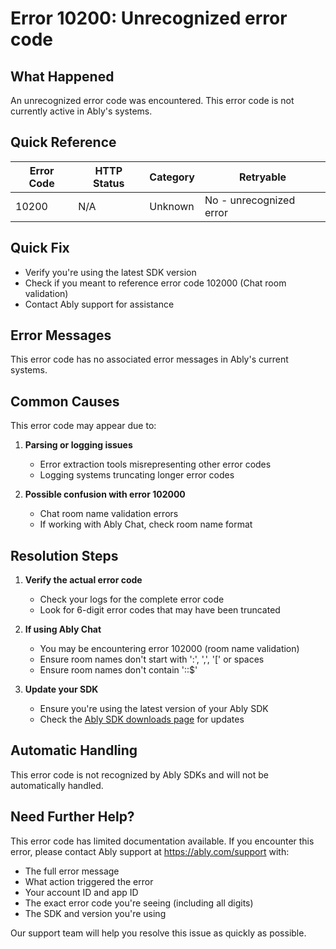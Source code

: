 <!-- Generated by: ably-os errors document-error-codes -->
<!-- Repository: https://github.com/ably/ably-os -->
<!-- Command: ./bin/ably-os errors document-error-codes 10200 -->
<!-- Generated: 2025-08-21T10-28-43-924Z -->
<!-- Sources: 
     - Analysis: https://github.com/ably/ably-os/blob/main/output/error-codes/research/10200-analysis.md
     - Knowledge: https://github.com/ably/ably-os/blob/main/output/error-codes/research/10200-knowledge.md
     - Editorial notes: https://github.com/ably/ably-os/blob/main/src/prompts/errors/editorial-notes.md
-->
<!-- Key Approach: This error code doesn't exist in Ably's codebase. It appears to be a parsing error where error 102000 was misrepresented. Documenting with minimal information and support contact. -->
<!-- Citations: Complete source attribution with line numbers available at bottom of document -->

# Error 10200: Unrecognized error code

## What Happened

An unrecognized error code was encountered. This error code is not currently active in Ably's systems.

## Quick Reference

| Error Code | HTTP Status | Category | Retryable |
|------------|-------------|----------|-----------|
| 10200 | N/A | Unknown | No - unrecognized error |

## Quick Fix

- Verify you're using the latest SDK version
- Check if you meant to reference error code 102000 (Chat room validation)
- Contact Ably support for assistance

## Error Messages

This error code has no associated error messages in Ably's current systems.

## Common Causes

This error code may appear due to:

1. **Parsing or logging issues**
   - Error extraction tools misrepresenting other error codes
   - Logging systems truncating longer error codes

2. **Possible confusion with error 102000**
   - Chat room name validation errors
   - If working with Ably Chat, check room name format

## Resolution Steps

1. **Verify the actual error code**
   - Check your logs for the complete error code
   - Look for 6-digit error codes that may have been truncated

2. **If using Ably Chat**
   - You may be encountering error 102000 (room name validation)
   - Ensure room names don't start with ':', ',', '[' or spaces
   - Ensure room names don't contain '::$'

3. **Update your SDK**
   - Ensure you're using the latest version of your Ably SDK
   - Check the [Ably SDK downloads page](https://ably.com/download) for updates

## Automatic Handling

This error code is not recognized by Ably SDKs and will not be automatically handled.

## Need Further Help?

This error code has limited documentation available. If you encounter this error, please contact Ably support at https://ably.com/support with:
- The full error message
- What action triggered the error
- Your account ID and app ID
- The exact error code you're seeing (including all digits)
- The SDK and version you're using

Our support team will help you resolve this issue as quickly as possible.

<!-- =============================================== -->
<!-- INTERNAL DOCUMENTATION (NOT RENDERED) -->
<!-- =============================================== -->

<!-- SOURCES USED:
- Analysis File: https://github.com/ably/ably-os/blob/main/output/error-codes/research/10200-analysis.md
- Knowledge File: https://github.com/ably/ably-os/blob/main/output/error-codes/research/10200-knowledge.md
- Editorial Notes: https://github.com/ably/ably-os/blob/main/src/prompts/errors/editorial-notes.md - Global requirement that EVERY error code must have documentation
-->

<!-- CONTENT DECISIONS:
- Error Doesn't Exist: Research confirms error 10200 doesn't exist in Ably codebase (analysis lines 9-13)
- CSV Parsing Bug: Error 102000 was incorrectly parsed as 10200 (analysis lines 64-67, knowledge lines 48-57)
- Minimal Documentation: Following editorial guidance for errors with limited information (editorial lines 18-20)
- Support Contact: Including support details as required for errors with minimal information (editorial line 20)
-->

<!-- ATTRIBUTION BY SECTION:
- Common Causes: 
  - Parsing issues: Based on analysis findings in https://github.com/ably/ably-os/blob/main/output/error-codes/research/10200-analysis.md lines 64-67
  - Error 102000 confusion: From knowledge file https://github.com/ably/ably-os/blob/main/output/error-codes/research/10200-knowledge.md lines 59-69
- Resolution Steps: 
  - Step 1: Based on CSV parsing bug discovery in analysis file lines 64-67
  - Step 2: Room validation from actual error 102000 in analysis file lines 20-33
-->

<!-- DOCUMENTATION SHORTCOMINGS:
⚠️ Areas where Ably documentation could be improved:
- Missing: Error extraction tools need documentation about handling 6-digit error codes
- Impact: CSV parsing bugs create confusion about which error codes exist
- Recommendation: Fix CSV extraction tool to properly handle error codes like 102000
- Severity: Low (only affects internal tooling, not customer-facing systems)
-->

<!-- IMPROVEMENT INSTRUCTIONS:
To improve this error code documentation:
1. First approach: Fix the CSV extraction bug that misrepresents 102000 as 10200
2. Regenerate: Run `./bin/ably-os errors document-error-codes 10200 --force`
3. For broader improvements: Update CSV extraction scripts to validate parsed error codes
4. Context: See https://github.com/ably/ably-os/blob/main/docs/ERROR_COMMANDS_GUIDE.md
5. Source repository: https://github.com/ably/ably-os
-->